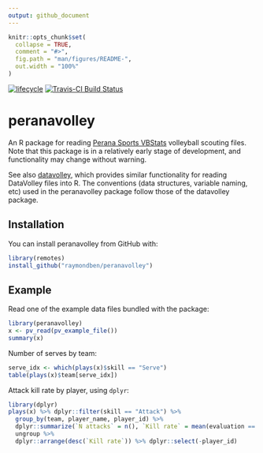 ```yaml
---
output: github_document
---
```


<!-- README.md is generated from README.Rmd. Please edit that file -->

```r
knitr::opts_chunk$set(
  collapse = TRUE,
  comment = "#>",
  fig.path = "man/figures/README-",
  out.width = "100%"
)
```

[![lifecycle](https://img.shields.io/badge/lifecycle-experimental-orange.svg)](https://www.tidyverse.org/lifecycle/#experimental) 
[![Travis-CI Build Status](https://travis-ci.org/raymondben/peranavolley.svg?branch=master)](https://travis-ci.org/raymondben/peranavolley)

# peranavolley

An R package for reading [Perana Sports VBStats](http://peranasports.com/software/vbstatshd/) volleyball scouting files. Note that this package is in a relatively early stage of development, and functionality may change without warning.

See also [datavolley](https://github.com/raymondben/datavolley), which provides similar functionality for reading DataVolley files into R. The conventions (data structures, variable naming, etc) used in the peranavolley package follow those of the datavolley package.

## Installation

You can install peranavolley from GitHub with:

```r
library(remotes)
install_github("raymondben/peranavolley")
```

## Example

Read one of the example data files bundled with the package:

```r
library(peranavolley)
x <- pv_read(pv_example_file())
summary(x)
```

Number of serves by team:

```r
serve_idx <- which(plays(x)$skill == "Serve")
table(plays(x)$team[serve_idx])
```

Attack kill rate by player, using `dplyr`:

```r
library(dplyr)
plays(x) %>% dplyr::filter(skill == "Attack") %>%
  group_by(team, player_name, player_id) %>%
  dplyr::summarize(`N attacks` = n(), `Kill rate` = mean(evaluation == "Winning attack", na.rm = TRUE)) %>%
  ungroup %>%
  dplyr::arrange(desc(`Kill rate`)) %>% dplyr::select(-player_id)
```
